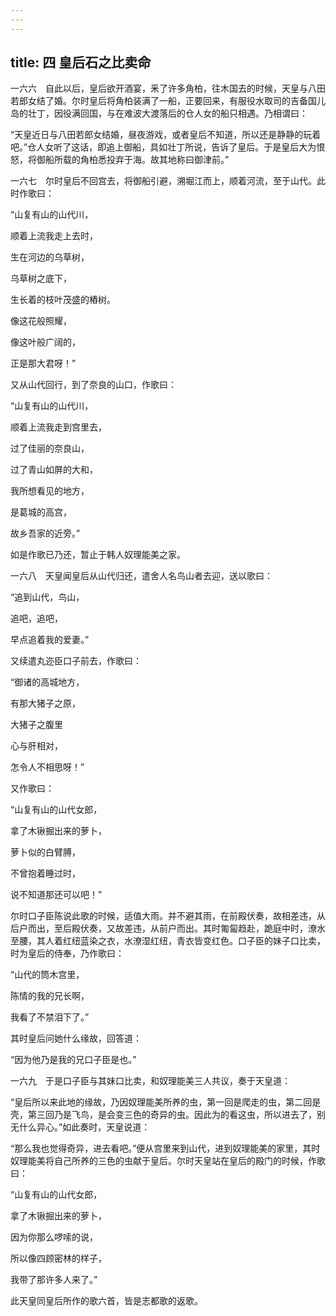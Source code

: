 ```yaml
---
---
---
```

title: 四 皇后石之比卖命
---




一六六　自此以后，皇后欲开酒宴，釆了许多角柏，往木国去的时候，天皇与八田若郎女结了婚。尔时皇后将角柏装满了一船，正要回来，有服役水取司的吉备国儿岛的壮丁，因役满回国，与在难波大渡落后的仓人女的船只相遇。乃相谓曰：

“天皇近日与八田若郎女结婚，昼夜游戏，或者皇后不知道，所以还是静静的玩着吧。”仓人女听了这话，即追上御船，具如壮丁所说，告诉了皇后。于是皇后大为恨怒，将御船所载的角柏悉投弃于海。故其地称曰御津前。”

一六七　尔时皇后不回宫去，将御船引避，溯堀江而上，顺着河流，至于山代。此时作歌曰：

“山复有山的山代川，

顺着上流我走上去时，

生在河边的乌草树，

乌草树之底下，

生长着的枝叶茂盛的樁树。

像这花般照耀，

像这叶般广阔的，

正是那大君呀！”

又从山代回行，到了奈良的山口，作歌曰：

“山复有山的山代川，

顺着上流我走到宫里去，

过了佳丽的奈良山，

过了青山如屏的大和，

我所想看见的地方，

是葛城的高宫，

故乡吾家的近旁。”

如是作歌已乃还，暂止于韩人奴理能美之家。

一六八　天皇闻皇后从山代归还，遣舍人名鸟山者去迎，送以歌曰：

“追到山代，鸟山，

追吧，追吧，

早点追着我的爱妻。”

又续遣丸迩臣口子前去，作歌曰：

“御诸的高城地方，

有那大猪子之原，

大猪子之腹里

心与肝相对，

怎令人不相思呀！”

又作歌曰：

“山复有山的山代女郎，

拿了木锹掘出来的萝卜，

萝卜似的白臂膊，

不曾抱着睡过时，

说不知道那还可以吧！”

尔时口子臣陈说此歌的时候，适值大雨。并不避其雨，在前殿伏奏，故相差违，从后户而出，至后殿伏奏，又故差违，从前户而出。其时匍匐趋赴，跪庭中时，潦水至腰，其人着红纽蓝染之衣，水潦湿红纽，青衣皆变红色。口子臣的妹子口比卖，时为皇后的侍奉，乃作歌曰：

“山代的筒木宫里，

陈情的我的兄长啊，

我看了不禁泪下了。”

其时皇后问她什么缘故，回答道：

“因为他乃是我的兄口子臣是也。”

一六九　于是口子臣与其妹口比卖，和奴理能美三人共议，奏于天皇道：

“皇后所以来此地的缘故，乃因奴理能美所养的虫，第一回是爬走的虫，第二回是壳，第三回乃是飞鸟，是会变三色的奇异的虫。因此为的看这虫，所以进去了，别无什么异心。”如此奏时，天皇说道：

“那么我也觉得奇异，进去看吧。”便从宫里来到山代，进到奴理能美的家里，其时奴理能美将自己所养的三色的虫献于皇后。尔时天皇站在皇后的殿门的时候，作歌曰：

“山复有山的山代女郎，

拿了木锹掘出来的萝卜，

因为你那么啰嗦的说，

所以像四顾密林的样子，

我带了那许多人来了。”

此天皇同皇后所作的歌六首，皆是志都歌的返歌。